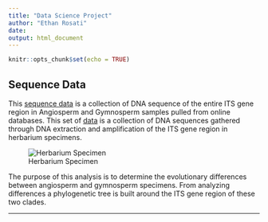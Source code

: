 ```yaml
---
title: "Data Science Project"
author: "Ethan Rosati"
date: 
output: html_document
---
```


```r
knitr::opts_chunk$set(echo = TRUE)
```

## Sequence Data

This [sequence data](https://github.com/rosatiem98/rosatiem98.github.io/blob/b683b09421b8428a629ebf75f9f32f0e1ba99ac7/plant_ITS%20(1).fasta) is a collection of DNA sequence of the entire ITS gene region in Angiosperm and Gymnosperm samples pulled from online databases. This set of [data](https://github.com/rosatiem98/rosatiem98.github.io/blob/c03555493c164c0240d596f179b77a41cbd2ff07/Research%20Sequences.docx) is a collection of DNA sequences gathered through DNA extraction and amplification of the ITS gene region in herbarium specimens. 

![Herbarium Specimen](./Gymnosperm specimen.jpg)

The purpose of this analysis is to determine the evolutionary differences between angiosperm and gymnosperm specimens. From analyzing differences a phylogenetic tree is built around the ITS gene region of these two clades. 

___




